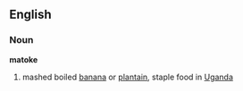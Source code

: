 ==English==

===Noun===
'''matoke'''
# mashed boiled [[banana]] or [[plantain]], staple food in [[Uganda]]